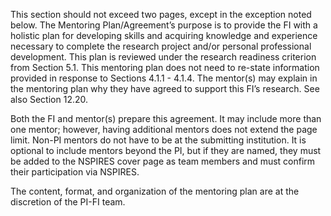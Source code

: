 ::: {.content-visible when-format="html"}
::: {.callout-note collapse="false"}

This section should not exceed two pages, except in the exception noted below. The Mentoring Plan/Agreement’s purpose is to provide the FI with a holistic plan for developing skills and acquiring knowledge and experience necessary to complete the research project and/or personal professional development. This plan is reviewed under the research readiness criterion from Section 5.1. This mentoring plan does not need to re-state information provided in response to Sections 4.1.1 - 4.1.4. The mentor(s) may explain in the mentoring plan why they have agreed to support this FI’s research. See also Section 12.20. 

Both the FI and mentor(s) prepare this agreement. It may include more than one mentor; however, having additional mentors does not extend the page limit. Non-PI mentors do not have to be at the submitting institution. It is optional to include mentors beyond the PI, but if they are named, they must be added to the NSPIRES cover page as team members and must confirm their participation via NSPIRES. 

The content, format, and organization of the mentoring plan are at the discretion of the PI-FI team.

:::
:::